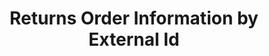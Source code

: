 ---
title: "Returns Order Information by External Id"
openapi: get /orders/external_id/{externalId}
---